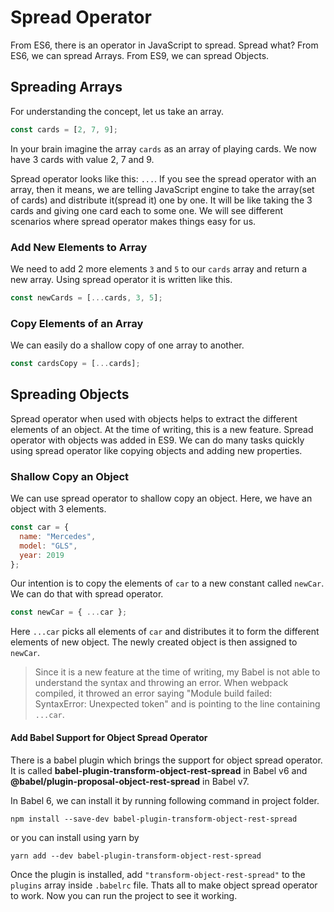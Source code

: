 

<Layout>
<SEO title="Spread Operator in JavaScript" />
<JSLayout>

# Spread Operator

From ES6, there is an operator in JavaScript to spread. Spread what? From ES6, we can spread Arrays. From ES9, we can spread Objects.

## Spreading Arrays

For understanding the concept, let us take an array.

```javascript
const cards = [2, 7, 9];
```

In your brain imagine the array `cards` as an array of playing cards. We now have 3 cards with value 2, 7 and 9.

Spread operator looks like this: `...`. If you see the spread operator with an array, then it means, we are telling JavaScript engine to take the array(set of cards) and distribute it(spread it) one by one. It will be like taking the 3 cards and giving one card each to some one. We will see different scenarios where spread operator makes things easy for us.

### Add New Elements to Array

We need to add 2 more elements `3` and `5` to our `cards` array and return a new array. Using spread operator it is written like this.

```javascript
const newCards = [...cards, 3, 5];
```

### Copy Elements of an Array

We can easily do a shallow copy of one array to another.

```javascript
const cardsCopy = [...cards];
```

## Spreading Objects

Spread operator when used with objects helps to extract the different elements of an object. At the time of writing, this is a new feature. Spread operator with objects was added in ES9. We can do many tasks quickly using spread operator like copying objects and adding new properties.

### Shallow Copy an Object

We can use spread operator to shallow copy an object. Here, we have an object with 3 elements.

```javascript
const car = {
  name: "Mercedes",
  model: "GLS",
  year: 2019
};
```

Our intention is to copy the elements of `car` to a new constant called `newCar`. We can do that with spread operator.

```javascript
const newCar = { ...car };
```

Here `...car` picks all elements of `car` and distributes it to form the different elements of new object. The newly created object is then assigned to `newCar`.

> Since it is a new feature at the time of writing, my Babel is not able to understand the syntax and throwing an error. When webpack compiled, it throwed an error saying "Module build failed: SyntaxError: Unexpected token" and is pointing to the line containing `...car`.

#### Add Babel Support for Object Spread Operator

There is a babel plugin which brings the support for object spread operator. It is called **babel-plugin-transform-object-rest-spread** in Babel v6 and **@babel/plugin-proposal-object-rest-spread** in Babel v7.

In Babel 6, we can install it by running following command in project folder.

```
npm install --save-dev babel-plugin-transform-object-rest-spread
```

or you can install using yarn by

```
yarn add --dev babel-plugin-transform-object-rest-spread
```

Once the plugin is installed, add `"transform-object-rest-spread"` to the `plugins` array inside `.babelrc` file. Thats all to make object spread operator to work. Now you can run the project to see it working.

</JSLayout>
</Layout>